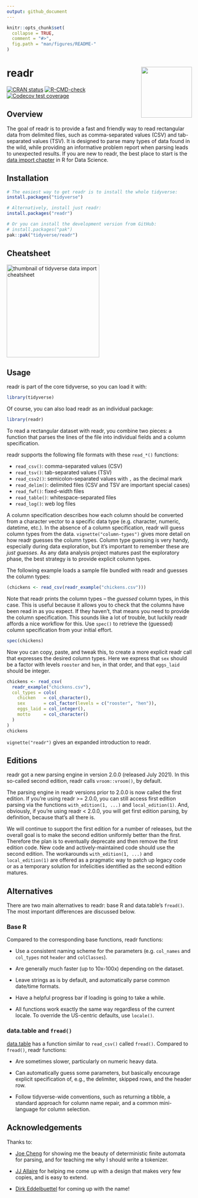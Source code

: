 ```yaml
---
output: github_document
---
```


<!-- README.md is generated from README.Rmd. Please edit that file -->

```r
knitr::opts_chunk$set(
  collapse = TRUE,
  comment = "#>",
  fig.path = "man/figures/README-"
)
```

# readr <a href="https://readr.tidyverse.org"><img src="man/figures/logo.png" align="right" height="138" alt = ""/></a>

<!-- badges: start -->
[![CRAN status](https://www.r-pkg.org/badges/version/readr)](https://CRAN.R-project.org/package=readr)
[![R-CMD-check](https://github.com/tidyverse/readr/actions/workflows/R-CMD-check.yaml/badge.svg)](https://github.com/tidyverse/readr/actions/workflows/R-CMD-check.yaml)
[![Codecov test coverage](https://codecov.io/gh/tidyverse/readr/branch/main/graph/badge.svg)](https://app.codecov.io/gh/tidyverse/readr?branch=main)
<!-- badges: end -->

## Overview

The goal of readr is to provide a fast and friendly way to read rectangular data from delimited files, such as comma-separated values (CSV) and tab-separated values (TSV).
It is designed to parse many types of data found in the wild, while providing an informative problem report when parsing leads to unexpected results.
If you are new to readr, the best place to start is the [data import chapter](https://r4ds.hadley.nz/data-import) in R for Data Science.

## Installation

```r
# The easiest way to get readr is to install the whole tidyverse:
install.packages("tidyverse")

# Alternatively, install just readr:
install.packages("readr")
```

::: .pkgdown-devel
```r
# Or you can install the development version from GitHub:
# install.packages("pak")
pak::pak("tidyverse/readr")
```
:::

## Cheatsheet

<a href="https://raw.githubusercontent.com/rstudio/cheatsheets/main/data-import.pdf"><img src="https://github.com/rstudio/cheatsheets/raw/main/pngs/thumbnails/data-import-cheatsheet-thumbs.png" height="252" alt="thumbnail of tidyverse data import cheatsheet"//></a>

## Usage

readr is part of the core tidyverse, so you can load it with:

```r
library(tidyverse)
```

Of course, you can also load readr as an individual package:

```r
library(readr)
```

To read a rectangular dataset with readr, you combine two pieces: a function that parses the lines of the file into individual fields and a column specification.

readr supports the following file formats with these `read_*()` functions:

* `read_csv()`: comma-separated values (CSV)
* `read_tsv()`: tab-separated values (TSV)
* `read_csv2()`: semicolon-separated values with `,` as the decimal mark
* `read_delim()`: delimited files (CSV and TSV are important special cases)
* `read_fwf()`: fixed-width files
* `read_table()`: whitespace-separated files
* `read_log()`: web log files

A column specification describes how each column should be converted from a character vector to a specific data type (e.g. character, numeric, datetime, etc.).
In the absence of a column specification, readr will guess column types from the data.
`vignette("column-types")` gives more detail on how readr guesses the column types.
Column type guessing is very handy, especially during data exploration, but it's important to remember these are *just guesses*.
As any data analysis project matures past the exploratory phase, the best strategy is to provide explicit column types.

The following example loads a sample file bundled with readr and guesses the column types:

```r
(chickens <- read_csv(readr_example("chickens.csv")))
```

Note that readr prints the column types -- the *guessed* column types, in this case.
This is useful because it allows you to check that the columns have been read in as you expect.
If they haven't, that means you need to provide the column specification.
This sounds like a lot of trouble, but luckily readr affords a nice workflow for this.
Use `spec()` to retrieve the (guessed) column specification from your initial effort.

```r
spec(chickens)
```

Now you can copy, paste, and tweak this, to create a more explicit readr call that expresses the desired column types.
Here we express that `sex` should be a factor with levels `rooster` and `hen`, in that order, and that `eggs_laid` should be integer.

```r
chickens <- read_csv(
  readr_example("chickens.csv"),
  col_types = cols(
    chicken   = col_character(),
    sex       = col_factor(levels = c("rooster", "hen")),
    eggs_laid = col_integer(),
    motto     = col_character()
  )
)
chickens
```

`vignette("readr")` gives an expanded introduction to readr.

## Editions

readr got a new parsing engine in version 2.0.0 (released July 2021).
In this so-called second edition, readr calls `vroom::vroom()`, by default.

The parsing engine in readr versions prior to 2.0.0 is now called the first edition.
If you’re using readr >= 2.0.0, you can still access first edition parsing via the functions `with_edition(1, ...)` and `local_edition(1)`.
And, obviously, if you're using readr < 2.0.0, you will get first edition parsing, by definition, because that's all there is.

We will continue to support the first edition for a number of releases, but the overall goal is to make the second edition uniformly better than the first.
Therefore the plan is to eventually deprecate and then remove the first edition code.
New code and actively-maintained code should use the second edition.
The workarounds `with_edition(1, ...)` and `local_edition(1)` are offered as a pragmatic way to patch up legacy code or as a temporary solution for infelicities identified as the second edition matures.

## Alternatives

There are two main alternatives to readr: base R and data.table's `fread()`.
The most important differences are discussed below.

### Base R

Compared to the corresponding base functions, readr functions:

* Use a consistent naming scheme for the parameters (e.g. `col_names` and 
 `col_types` not `header` and `colClasses`).
 
* Are generally much faster (up to 10x-100x) depending on the dataset.

* Leave strings as is by default, and automatically parse common 
  date/time formats.

* Have a helpful progress bar if loading is going to take a while.

* All functions work exactly the same way regardless of the current locale.
  To override the US-centric defaults, use `locale()`.

### data.table and `fread()`

[data.table](https://github.com/Rdatatable/data.table) has a function similar to `read_csv()` called `fread()`. Compared to `fread()`, readr functions:

* Are sometimes slower, particularly on numeric heavy data.

* Can automatically guess some parameters, but basically encourage explicit
  specification of, e.g., the delimiter, skipped rows, and the header row.
  
* Follow tidyverse-wide conventions, such as returning a tibble, a standard
  approach for column name repair, and a common mini-language for column
  selection.

## Acknowledgements

Thanks to:

* [Joe Cheng](https://github.com/jcheng5) for showing me the beauty of
  deterministic finite automata for parsing, and for teaching me why I 
  should write a tokenizer.
  
* [JJ Allaire](https://github.com/jjallaire) for helping me come up with a
  design that makes very few copies, and is easy to extend.
  
* [Dirk Eddelbuettel](http://dirk.eddelbuettel.com) for coming up with the
  name!
